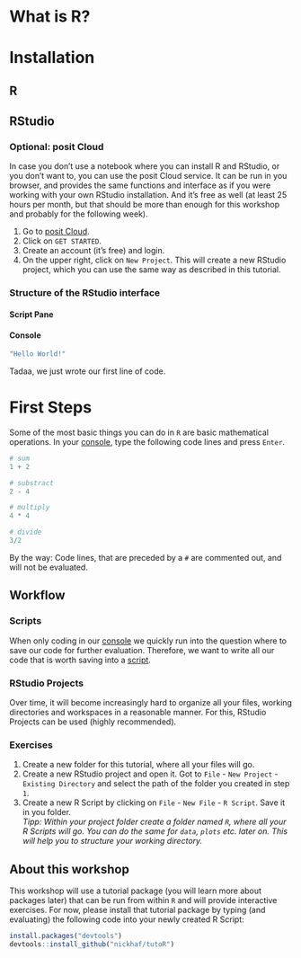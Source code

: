 # What is R?

## 

# Installation

## R

## RStudio

### Optional: posit Cloud

In case you don't use a notebook where you can install R and RStudio, or you don't want to, you can use the posit Cloud service. It can be run in you browser, and provides the same functions and interface as if you were working with your own RStudio installation. And it's free as well (at least 25 hours per month, but that should be more than enough for this workshop and probably for the following week).

1.  Go to [posit Cloud](https://posit.cloud/).
2.  Click on `GET STARTED`.
3.  Create an account (it's free) and login.
4.  On the upper right, click on `New Project`. This will create a new RStudio project, which you can use the same way as described in this tutorial.

### Structure of the RStudio interface

#### Script Pane

#### Console {#console}

```r
"Hello World!"
```

Tadaa, we just wrote our first line of code.

# First Steps

Some of the most basic things you can do in `R` are basic mathematical operations. In your [console](#console), type the following code lines and press `Enter`.

```r
# sum
1 + 2

# substract
2 - 4

# multiply
4 * 4

# divide
3/2
```

By the way: Code lines, that are preceded by a `#` are commented out, and will not be evaluated.

## Workflow

### Scripts

When only coding in our [console](#console) we quickly run into the question where to save our code for further evaluation. Therefore, we want to write all our code that is worth saving into a [script](#script_pane).

### RStudio Projects

Over time, it will become increasingly hard to organize all your files, working directories and workspaces in a reasonable manner. For this, RStudio Projects can be used (highly recommended).

### Exercises

1.  Create a new folder for this tutorial, where all your files will go.
2.  Create a new RStudio project and open it. Got to `File` - `New Project` - `Existing Directory` and select the path of the folder you created in step `1`.
3.  Create a new R Script by clicking on `File` - `New File` - `R Script`. Save it in you folder.\
    *Tipp: Within your project folder create a folder named `R`, where all your R Scripts will go. You can do the same for `data`, `plots` etc. later on. This will help you to structure your working directory.*

## About this workshop

This workshop will use a tutorial package (you will learn more about packages later) that can be run from within `R` and will provide interactive exercises. For now, please install that tutorial package by typing (and evaluating) the following code into your newly created R Script:

```r
install.packages("devtools")
devtools::install_github("nickhaf/tutoR")
```
